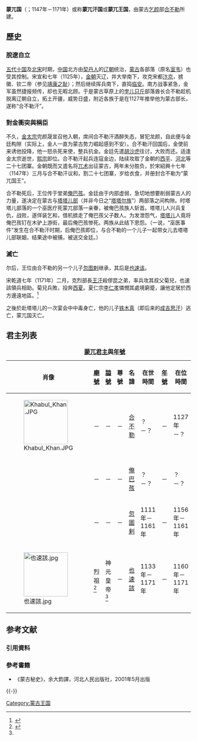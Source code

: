 {{expand|time=2010-11-21T15:46:11+00:00}}
{{expert|time=2010-11-21T15:46:11+00:00}}
{{Infobox 朝代
|名稱 = 蒙兀
|開始年份 = 1147年
|結束年份 = 1171年
|前1 = 遼朝
|前2 = 
|前3 = 
|前4 = 
|後1 = 蒙古帝國
|後2 = 
|後3 = 
|後4 = 
|前1文字 = 大遼
|前2文字 = 
|前3文字 = 
|前4文字 = 
|後1文字 = 大蒙古國
|後2文字 = 
|後3文字 = 
|後4文字 = 
|今屬於={{flag|PRC}}<br>{{flag|蒙古國}}<br>{{flag|俄羅斯聯邦}}
|旗幟 = 
|旗幟連結 = 
|徽章 = 
|自定義地圖 = 
|地圖 = 12-р зууны Монгол ханлиг аймгууд.gif
|地圖說明 = 成吉思汗統一前的蒙古高原形勢
|國歌 = 
|時期1-時期名稱 = 
|時期1-時期開始年份 = 
|時期1-時期結束年份 = 
|時期1-京城1 =
|時期1-京城1年份 = 
|時期1-京城2 =  
|時期1-京城2年份 =
|時期1-京城3 = 
|時期1-京城3年份 = 
|時期1-君主數目 = 共4位
|時期1-君主1 = [[合不勒汗|合不勒]]（開國）
|時期1-君主1年份 = {{nowrap|1127年－？}}
|時期1-君主2 = [[也速該|也速該]]（亡國）
|時期1-君主2年份 = {{nowrap|？－1171年}}
|時期1-國君姓氏 = [[孛兒只斤氏|孛兒只斤]]
|時期1-事件1 = 合不勒脫離遼朝自立，附近各族推舉他為蒙古部長。
|時期1-事件1年份 = 1127年
|時期1-事件2 = 金熙宗完顏亶割二十七團寨，歲給衣食，並冊封合不勒為蒙兀國王。
|時期1-事件2年份 = 1148年
|時期1-事件3 =也速該於赴塔塔兒的一次宴會中中毒身亡，其子鐵木真逃亡，蒙兀國滅亡。
|時期1-事件3年份 = 1171年
|時期1-面積1 = 
|時期1-面積1年份 =
|時期1-面積2 = 
|時期1-面積2年份 = 
|時期1-面積3 = 
|時期1-面積3年份 = 
|時期1-面積4 = 
|時期1-面積4年份 = 
|時期1-面積5 = 
|時期1-面積5年份 = 
|時期1-人口1 = 
|時期1-人口1年份 = 
|時期1-語言 = 
|時期1-常用語 =
|時期1-宗教 = 
|時期1-通幣 = 
}}
'''蒙兀国'''（{{mong|m=ᠬᠠᠮᠤᠭ ᠮᠣᠩᠭᠣᠯ|k=Хамаг Монгол|z=Khamag Mongγol}}；1147年－1171年）或称'''蒙兀汗国'''或'''蒙兀王国'''，由蒙古[[乞颜|乞颜]]部[[合不勒|合不勒]]所建。
{{clear}}

==歷史==
{{蒙古历史}}
===脫遼自立===
[[五代十国|五代十国]]及[[北宋|北宋]]时期，[[中国|中国]]北方由[[契丹人|契丹人]]的[[辽朝|辽朝]]统治，[[蒙古|蒙古]]各部落（原名[[室韦|室韦]]）也受其控制。宋宣和七年（1125年），[[金朝|金朝]]灭辽，并大举南下，攻克宋都[[汴京|汴京]]，掳徽、钦二帝（参见[[靖康之耻|靖康之耻]]）；然后继续挥兵南下，直捣[[临安府_(浙江)|临安]]。南方战事紧急，金军虽然捷报频传，却也无暇北顾。于是蒙古草原上的[[孛儿只斤氏|孛儿只斤]]部落酋长合不勒趁机脱离辽朝自立，拓土开疆，威势日盛，附近各族于是在1127年推举他为蒙古部长，遂称“合不勒汗”。

===對金衝突與稱臣===
不久，[[金太宗|金太宗]]完颜晟宣召他入朝，席间合不勒汗酒醉失态，冒犯龙颜，自此便与金廷构隙（实际上，金人一直为蒙古势力崛起感到不安）。合不勒汗回国后，金使前来诱他投降，他一怒杀死来使，整兵抗金。金廷先遣[[胡沙虎|胡沙虎]]往讨，大败而还。适逢金太宗逝世，[[金熙宗|熙宗]]即位。合不勒汗起兵连寇金边，陆续攻取了金朝的[[西平|西平]]、[[河北|河北]]等二十七团寨。金朝既而又遣名将[[兀术|兀术]]出征蒙古，两年未分胜负，於宋紹興十七年（1147年）三月与合不勒汗议和，割二十七团寨，岁给衣食，并册封合不勒为“蒙兀国王”。

合不勒死后，王位传于堂弟[[俺巴孩|俺巴孩]]。金廷由于内部虚弱，急切地想要削弱蒙古人的力量，遂决定在蒙古与[[塔塔儿部|塔塔儿部]]（并非今日之“[[塔塔尔族|塔塔尔族]]”）两部落之间构隙。时塔塔儿部落的一个巫医疗死蒙兀部落一亲眷，被俺巴孩族人斩首。塔塔儿人兴兵复仇，战败，遂佯装乞和，借机掳走了俺巴孩父子数人。为发泄怨气，[[黑鞑靼|塔塔儿]]人竟将俺巴孩钉在木驴上游街，最后俺巴孩惨死。两族从此结下恩怨。（一说，“巫医事件”发生在合不勒汗时期，后俺巴孩即位，与合不勒的一个儿子一起带女儿去塔塔儿部联姻，结果途中被捕，被送交金廷。）

===滅亡===
尔后，王位由合不勒的另一个儿子[[忽图剌|忽图剌]]继承，其后是[[也速该|也速该]]。

宋乾道七年（1171年）二月，克烈部長[[王汗|王汗]]殺僇昆之弟，率兵攻其叔父菊兒，也速該領兵相助。菊兒兵敗，投奔[[西夏|西夏]]。夏仁宗[[李仁孝|李仁孝]]憐憫其處境窮蹙，讓他定居於西方邊遠地區。<ref>{{Cite book|author1=[[吳廣成|吳廣成]]|editor=|title=《西夏書事‧卷三十七》|location=|publisher=|date=|pages=|ISBN=|accessdate=|url=|language=zh|quote=克烈部長汪罕殺僇昆弟，帥兵攻其叔菊兒，蒙古部長也速該將兵助之。菊兒兵敗，走投夏國。仁孝憫其窮蹙，使居於西偏。}}</ref>

之後於赴塔塔儿的一次宴会中中毒身亡，他的儿子[[成吉思汗|铁木真]]（即后来的[[成吉思汗|成吉思汗]]）逃亡，蒙兀国灭亡。
{{clear}}

==君主列表==
{| class="wikitable"
|+'''[[蒙兀|蒙兀]][[君主|君主]]與[[年號|年號]]'''
|- align="center"
! width="120px" | 肖像
! width="100px" | [[廟號|廟號]]
! width="100px" | [[謚號|謚號]]
! width="140px" | 尊號
! width="160px" | 名諱
! width="135px" | 在世時間
! width="60px" | [[年號|年號]]
! width="135px" | 在位時間
! width="60px" | 陵寢
|- align="center" 
| [[File:Khabul_Khan.JPG|120px]]
| －
| －
| －
| [[合不勒|合不勒]]
| ？－？
| －
| 1127年－？
| 
|- align="center" 
| 
| －
| －
| －
| [[俺巴孩|俺巴孩]]
| ？－？
| －
| ？－？
| 
|- align="center" 
| 
| －
| －
| －
| [[忽圖剌|忽圖剌]]
| 1111年－1161年
| －
| 1156年－1161年
| 
|- align="center" 
| [[File:也速該.jpg|120px]]
| 烈祖<ref name="也速該廟諡">{{Cite book|author1=[[宋濂|宋濂]]|editor=|title=《元史‧卷一‧本紀第一‧太祖》|location=|publisher=|date=|pages=|ISBN=|accessdate=|url=|language=zh|quote=海都歿，子拜姓忽兒嗣。拜姓忽兒歿，子敦必乃嗣。敦必乃歿，子葛不律寒嗣。葛不律寒歿，子八哩丹嗣。八哩丹歿，子也速該嗣，并吞諸部落，勢愈盛大。也速該崩，至元三年十月，追諡烈祖神元皇帝。}}</ref>
| 神元皇帝<ref name="也速該廟諡"/>
| －
| [[也速該|也速該]]
| 1133年－1171年
| －
| 1160年－1171年
| 
|}
<noinclude>

== 参考文献 ==
===引用資料 ===
{{Reflist|32em}}
{{ReflistH|30em}}
{{RefFoot}}
{{ReflistF}}
===參考書籍===
* 《蒙古秘史》，余大鈞譯，河北人民出版社，2001年5月出版

{{-}}
{{FiveDynasties-song-liao-jin}}

[[Category:蒙古王国|Category:蒙古王国]]
